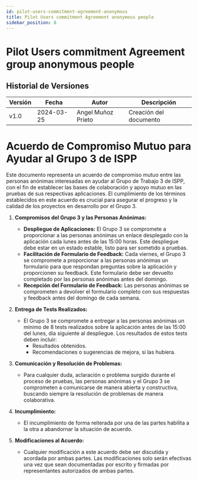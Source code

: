 ```yaml
---
id: pilot-users-commitment-agreement-anonymous
title: Pilot Users commitment Agreement anonymous people
sidebar_position: 8
---
```


# Pilot Users commitment Agreement group anonymous people
##  Historial de Versiones


| Versión | Fecha       | Autor      | Descripción                            |
|---------|-------------|------------|----------------------------------------|
| v1.0    | 2024-03-25  | Angel Muñoz Prieto| Creación del documento                 |

# Acuerdo de Compromiso Mutuo para Ayudar al Grupo 3 de ISPP

Este documento representa un acuerdo de compromiso mutuo entre las personas anónimas interesadas en ayudar al Grupo de Trabajo 3 de ISPP, con el fin de establecer las bases de colaboración y apoyo mutuo en las pruebas de sus respectivas aplicaciones. El cumplimiento de los términos establecidos en este acuerdo es crucial para asegurar el progreso y la calidad de los proyectos en desarrollo por el Grupo 3.

1. **Compromisos del Grupo 3 y las Personas Anónimas:**
   - **Despliegue de Aplicaciones:** El Grupo 3 se compromete a proporcionar a las personas anónimas un enlace desplegado con la aplicación cada lunes antes de las 15:00 horas. Este despliegue debe estar en un estado estable, listo para ser sometido a pruebas.
   - **Facilitación de Formulario de Feedback:** Cada viernes, el Grupo 3 se compromete a proporcionar a las personas anónimas un formulario para que respondan preguntas sobre la aplicación y proporcionen su feedback. Este formulario debe ser devuelto completado por las personas anónimas antes del domingo.
   - **Recepción del Formulario de Feedback:** Las personas anónimas se comprometen a devolver el formulario completo con sus respuestas y feedback antes del domingo de cada semana.

2. **Entrega de Tests Realizados:**
   - El Grupo 3 se compromete a entregar a las personas anónimas un mínimo de 8 tests realizados sobre la aplicación antes de las 15:00 del lunes, día siguiente al despliegue. Los resultados de estos tests deben incluir:
     - Resultados obtenidos.
     - Recomendaciones o sugerencias de mejora, si las hubiera.

3. **Comunicación y Resolución de Problemas:**
   - Para cualquier duda, aclaración o problema surgido durante el proceso de pruebas, las personas anónimas y el Grupo 3 se comprometen a comunicarse de manera abierta y constructiva, buscando siempre la resolución de problemas de manera colaborativa.

4. **Incumplimiento:**
   - El incumplimiento de forma reiterada por una de las partes habilita a la otra a abandornar la situación de acuerdo.

5. **Modificaciones al Acuerdo:**
   - Cualquier modificación a este acuerdo debe ser discutida y acordada por ambas partes. Las modificaciones solo serán efectivas una vez que sean documentadas por escrito y firmadas por representantes autorizados de ambas partes.


